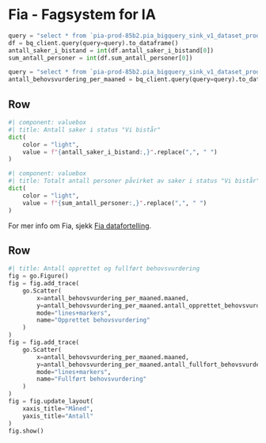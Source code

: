 # Fia - Fagsystem for IA

```python
query = "select * from `pia-prod-85b2.pia_bigquery_sink_v1_dataset_prod.pia_til_felles_dashboard_saker_i_bistand`"
df = bq_client.query(query=query).to_dataframe()
antall_saker_i_bistand = int(df.antall_saker_i_bistand[0])
sum_antall_personer = int(df.sum_antall_personer[0])

query = "select * from `pia-prod-85b2.pia_bigquery_sink_v1_dataset_prod.pia_til_felles_dashboard_behovsvurdering`"
antall_behovsvurdering_per_maaned = bq_client.query(query=query).to_dataframe()
```

## Row
```python
#| component: valuebox
#| title: Antall saker i status "Vi bistår"
dict(
    color = "light",
    value = f"{antall_saker_i_bistand:,}".replace(",", " ")
)
```

```python
#| component: valuebox
#| title: Totalt antall personer påvirket av saker i status "Vi bistår"
dict(
    color = "light",
    value = f"{sum_antall_personer:,}".replace(",", " ")
)
```

::: {.valuebox color="light"}
For mer info om Fia, sjekk [Fia datafortelling](https://data.ansatt.nav.no/story/6e8d4a02-f303-49ae-92ca-b4a4cada5bc6/index.html).
:::

## Row
```python
#| title: Antall opprettet og fullført behovsvurdering
fig = go.Figure()
fig = fig.add_trace(
    go.Scatter(
        x=antall_behovsvurdering_per_maaned.maaned,
        y=antall_behovsvurdering_per_maaned.antall_opprettet_behovsvurdering,
        mode="lines+markers",
        name="Opprettet behovsvurdering"
    )
)
fig = fig.add_trace(
    go.Scatter(
        x=antall_behovsvurdering_per_maaned.maaned,
        y=antall_behovsvurdering_per_maaned.antall_fullfort_behovsvurdering,
        mode="lines+markers",
        name="Fullført behovsvurdering"
    )
)
fig = fig.update_layout(
    xaxis_title="Måned",
    yaxis_title="Antall"
)
fig.show()
```
